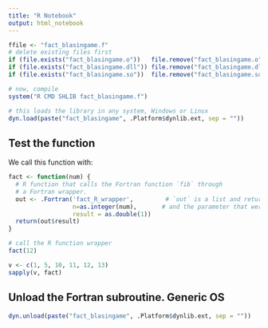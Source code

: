 ```yaml
---
title: "R Notebook"
output: html_notebook
---
```


```r
ffile <- "fact_blasingame.f"
# delete existing files first
if (file.exists("fact_blasingame.o"))   file.remove("fact_blasingame.o")
if (file.exists("fact_blasingame.dll")) file.remove("fact_blasingame.dll")
if (file.exists("fact_blasingame.so"))  file.remove("fact_blasingame.so")

# now, compile
system("R CMD SHLIB fact_blasingame.f")
```


```r
# this loads the library in any system, Windows or Linux
dyn.load(paste("fact_blasingame", .Platform$dynlib.ext, sep = ""))
```


## Test the function
We call this function with:
```r
fact <- function(num) {
  # R function that calls the Fortran function `fib` through
  # a Fortran wrapper.
  out <- .Fortran('fact_R_wrapper',         # `out` is a list and returns the result
                  n=as.integer(num),       # and the parameter that were passed.
                  result = as.double(1))
  return(out$result)             
}

# call the R function wrapper
fact(12)    
```

```r
v <- c(1, 5, 10, 11, 12, 13)
sapply(v, fact)
```


## Unload the Fortran subroutine. Generic OS
```r
dyn.unload(paste("fact_blasingame", .Platform$dynlib.ext, sep = ""))
```